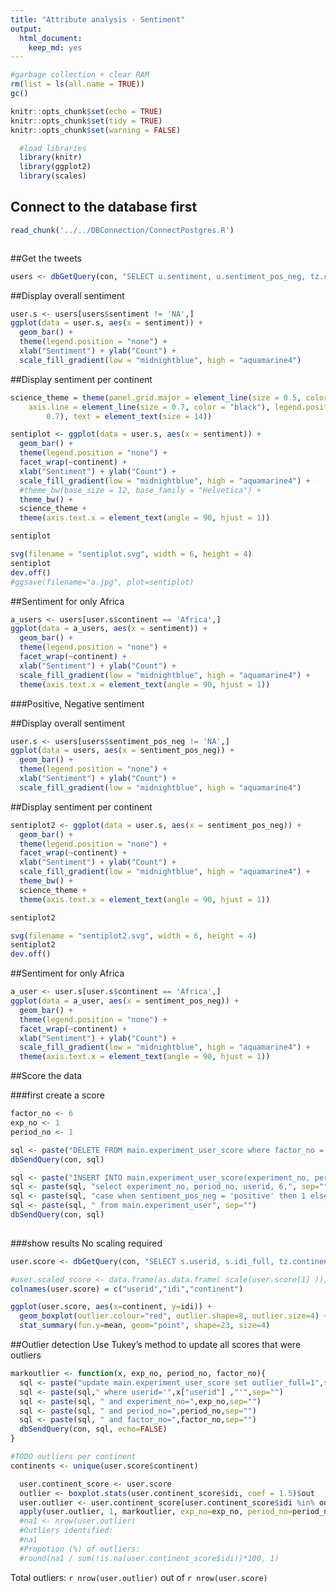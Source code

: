 ```yaml
---
title: "Attribute analysis - Sentiment"
output: 
  html_document: 
    keep_md: yes
---
```


```r
#garbage collection + clear RAM
rm(list = ls(all.name = TRUE))
gc()
```

```r
knitr::opts_chunk$set(echo = TRUE)
knitr::opts_chunk$set(tidy = TRUE)
knitr::opts_chunk$set(warning = FALSE)
```

```r
  #load libraries
  library(knitr)
  library(ggplot2)
  library(scales)

```

## Connect to the database first
```r
read_chunk('../../DBConnection/ConnectPostgres.R')
```

```r
```

##Get the tweets
```r
users <- dbGetQuery(con, "SELECT u.sentiment, u.sentiment_pos_neg, tz.continent from main.experiment_user u left join main.timezone_r tz on tz.timezone = u.timezone")
```

##Display overall sentiment
```r
user.s <- users[users$sentiment != 'NA',]
ggplot(data = user.s, aes(x = sentiment)) +
  geom_bar() +
  theme(legend.position = "none") +
  xlab("Sentiment") + ylab("Count") + 
  scale_fill_gradient(low = "midnightblue", high = "aquamarine4")
```

##Display sentiment per continent
```r
science_theme = theme(panel.grid.major = element_line(size = 0.5, color = "grey"), 
    axis.line = element_line(size = 0.7, color = "black"), legend.position = c(0.85, 
        0.7), text = element_text(size = 14))

sentiplot <- ggplot(data = user.s, aes(x = sentiment)) +
  geom_bar() +
  theme(legend.position = "none") +
  facet_wrap(~continent) +
  xlab("Sentiment") + ylab("Count") + 
  scale_fill_gradient(low = "midnightblue", high = "aquamarine4") +
  #theme_bw(base_size = 12, base_family = "Helvetica") +
  theme_bw() +
  science_theme + 
  theme(axis.text.x = element_text(angle = 90, hjust = 1))

sentiplot

svg(filename = "sentiplot.svg", width = 6, height = 4)
sentiplot
dev.off()
#ggsave(filename="a.jpg", plot=sentiplot)
```
##Sentiment for only Africa
```r
a_users <- users[user.s$continent == 'Africa',]
ggplot(data = a_users, aes(x = sentiment)) +
  geom_bar() +
  theme(legend.position = "none") +
  facet_wrap(~continent) +
  xlab("Sentiment") + ylab("Count") + 
  scale_fill_gradient(low = "midnightblue", high = "aquamarine4") +
  theme(axis.text.x = element_text(angle = 90, hjust = 1))
```
###Positive, Negative sentiment

##Display overall sentiment
```r
user.s <- users[users$sentiment_pos_neg != 'NA',]
ggplot(data = users, aes(x = sentiment_pos_neg)) +
  geom_bar() +
  theme(legend.position = "none") +
  xlab("Sentiment") + ylab("Count") + 
  scale_fill_gradient(low = "midnightblue", high = "aquamarine4")
```

##Display sentiment per continent
```r
sentiplot2 <- ggplot(data = user.s, aes(x = sentiment_pos_neg)) +
  geom_bar() +
  theme(legend.position = "none") +
  facet_wrap(~continent) +
  xlab("Sentiment") + ylab("Count") + 
  scale_fill_gradient(low = "midnightblue", high = "aquamarine4") +
  theme_bw() +
  science_theme + 
  theme(axis.text.x = element_text(angle = 90, hjust = 1))

sentiplot2

svg(filename = "sentiplot2.svg", width = 6, height = 4)
sentiplot2
dev.off()

```
##Sentiment for only Africa
```r
a_user <- user.s[user.s$continent == 'Africa',]
ggplot(data = a_user, aes(x = sentiment_pos_neg)) +
  geom_bar() +
  theme(legend.position = "none") +
  facet_wrap(~continent) +
  xlab("Sentiment") + ylab("Count") + 
  scale_fill_gradient(low = "midnightblue", high = "aquamarine4") +
  theme(axis.text.x = element_text(angle = 90, hjust = 1))
```
##Score the data

###first create a score
```r
factor_no <- 6
exp_no <- 1
period_no <- 1

sql <- paste("DELETE FROM main.experiment_user_score where factor_no = 6",sep="")
dbSendQuery(con, sql)

sql <- paste("INSERT INTO main.experiment_user_score(experiment_no, period_no, userid, factor_no, idi_full)",sep="")
sql <- paste(sql, "select experiment_no, period_no, userid, 6,", sep="")
sql <- paste(sql, "case when sentiment_pos_neg = 'positive' then 1 else 0 end", sep="")    
sql <- paste(sql, " from main.experiment_user", sep="")
dbSendQuery(con, sql)
    
```

###show results
No scaling required

```r
user.score <- dbGetQuery(con, "SELECT s.userid, s.idi_full, tz.continent from main.experiment_user_score s join main.experiment_user u on u.userid = s.userid left join main.timezone_r tz on tz.timezone = u.timezone where s.factor_no = 6 and s.experiment_no = u.experiment_no and s.period_no = u.period_no")

#user.scaled_score <- data.frame(as.data.frame( scale(user.score[1] )), user.score[2])
colnames(user.score) = c("userid","idi","continent")

ggplot(user.score, aes(x=continent, y=idi)) +
  geom_boxplot(outlier.colour="red", outlier.shape=8, outlier.size=4) +
  stat_summary(fun.y=mean, geom="point", shape=23, size=4) 

```
##Outlier detection
Use Tukey's method to update all scores that were outliers

```r

markoutlier <- function(x, exp_no, period_no, factor_no){
  sql <- paste("update main.experiment_user_score set outlier_full=1",sep="")
  sql <- paste(sql," where userid='",x["userid"] ,"'",sep="")
  sql <- paste(sql, " and experiment_no=",exp_no,sep="")
  sql <- paste(sql, " and period_no=",period_no,sep="")
  sql <- paste(sql, " and factor_no=",factor_no,sep="")
  dbSendQuery(con, sql, echo=FALSE)  
}

#TODO outliers per continent
continents <- unique(user.score$continent)

  user.continent_score <- user.score
  outlier <- boxplot.stats(user.continent_score$idi, coef = 1.5)$out
  user.outlier <- user.continent_score[user.continent_score$idi %in% outlier,]
  apply(user.outlier, 1, markoutlier, exp_no=exp_no, period_no=period_no,factor_no=factor_no)
  #na1 <- nrow(user.outlier)
  #Outliers identified:
  #na1
  #Propotion (%) of outliers:
  #round(na1 / sum(!is.na(user.continent_score$idi))*100, 1)

```

Total outliers: `r nrow(user.outlier)` out of `r nrow(user.score)`

```r
```